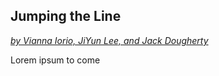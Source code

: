 ## Jumping the Line
*[by Vianna Iorio, JiYun Lee, and Jack Dougherty](#contributors)*

Lorem ipsum to come